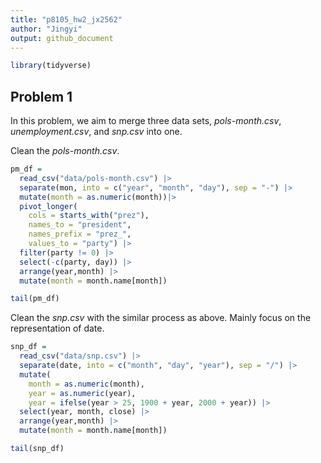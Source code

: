 ```yaml
---
title: "p8105_hw2_jx2562"
author: "Jingyi"
output: github_document
---
```


```r
library(tidyverse)
```

## Problem 1

In this problem, we aim to merge three data sets, _pols-month.csv_, _unemployment.csv_, and _snp.csv_ into one. 

Clean the _pols-month.csv_.
```r
pm_df =
  read_csv("data/pols-month.csv") |>
  separate(mon, into = c("year", "month", "day"), sep = "-") |>
  mutate(month = as.numeric(month))|>
  pivot_longer(
    cols = starts_with("prez"),
    names_to = "president",
    names_prefix = "prez_",
    values_to = "party") |>
  filter(party != 0) |>
  select(-c(party, day)) |>
  arrange(year,month) |>
  mutate(month = month.name[month])

tail(pm_df)

```

Clean the _snp.csv_ with the similar process as above. Mainly focus on the representation of date.
```r
snp_df =
  read_csv("data/snp.csv") |>
  separate(date, into = c("month", "day", "year"), sep = "/") |>
  mutate(
    month = as.numeric(month),
    year = as.numeric(year),
    year = ifelse(year > 25, 1900 + year, 2000 + year)) |>
  select(year, month, close) |>
  arrange(year,month) |>
  mutate(month = month.name[month])

tail(snp_df)

```


